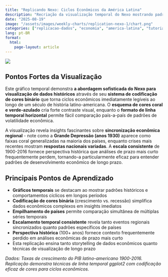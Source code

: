 ```yaml
---
title: "Replicando Nexo: Ciclos Econômicos da América Latina"
description: "Recriação da visualização temporal do Nexo mostrando padrões de crescimento do PIB e recessão em países latino-americanos de 1900-2016 usando ggplot2"
date: "2025-08-19"
image: "/assets/images/weekly-charts/replication-nexo-1/chart.png"
categories: ["replicacao-dados", "economia", "america-latina", "tutorial-visualizacao"]
lang: pt-BR
format:
  html:
    page-layout: article
---
```


![](/assets/images/weekly-charts/replication-nexo-1/chart.png){fig-align="center"}

## Pontos Fortes da Visualização

Este gráfico temporal demonstra **a abordagem sofisticada do Nexo para visualização de dados históricos** através de seu **sistema de codificação de cores binário** que torna ciclos econômicos imediatamente legíveis ao longo de um século de história latino-americana. O **esquema de cores coral e verde-azulado** cria forte contraste visual, enquanto o **formato de linha temporal horizontal** permite fácil comparação país-a-país de padrões de volatilidade econômica.

A visualização revela insights fascinantes sobre **sincronização econômica regional** - note como a **Grande Depressão (anos 1930)** aparece como faixas coral generalizadas na maioria dos países, enquanto crises mais recentes mostram **respostas nacionais variadas**. A **escala consistente** de 1900-2016 fornece perspectiva histórica que análises de prazo mais curto frequentemente perdem, tornando-a particularmente eficaz para entender padrões de desenvolvimento econômico de longo prazo.

## Principais Pontos de Aprendizado

- **Gráficos temporais** se destacam ao mostrar padrões históricos e comportamentos cíclicos em longos períodos
- **Codificação de cores binária** (crescimento vs. recessão) simplifica dados econômicos complexos em insights imediatos
- **Empilhamento de países** permite comparação simultânea de múltiplas séries temporais
- **Escalamento temporal consistente** revela tanto eventos regionais sincronizados quanto padrões específicos de países
- **Perspectiva histórica** (100+ anos) fornece contexto frequentemente perdido em análises econômicas de prazo mais curto
- Esta replicação ensina tanto storytelling de dados econômicos quanto técnicas de visualização de longo prazo

*Dados: Taxas de crescimento do PIB latino-americano 1900-2016. Replicação demonstra técnicas de linha temporal ggplot2 com codificação eficaz de cores para ciclos econômicos.*